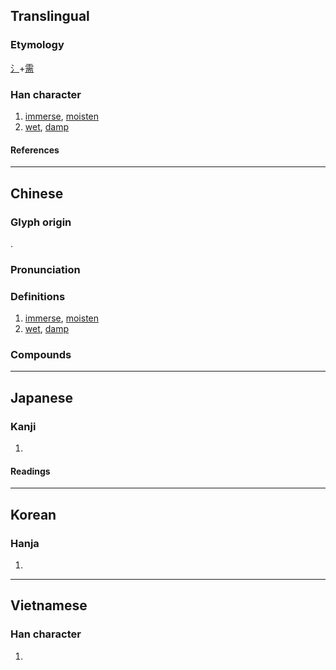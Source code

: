 {{character info}}
==Translingual==

===Etymology===
[[氵]]+[[需]]

===Han character===
{{Han char|rn=85|rad=水|as=14|sn=17|four=31127|canj=EMBB|ids=⿰氵需}}

# [[immerse]], [[moisten]]
# [[wet]], [[damp]]

====References====
{{Han ref|kx=0656.080|dkj=18504|dj=1066.120|hdz=31768.030|uh=6FE1}}

----

==Chinese==
{{zh-forms}}

===Glyph origin===
{{Han etym}}
{{Han compound|水|需|c1=s|c2=p|t1=water|ls=psc}}. 

===Pronunciation===
{{zh-pron
|m=rú
|c=jyu4
|mn=jû/su
|mc=y
|oc=y
|cat=v,a
}}

===Definitions===
{{zh-hanzi}}

# [[immerse]], [[moisten]]
# [[wet]], [[damp]]

===Compounds===
{{zh-der|以沫相濡|日濡月染|沾濡|洽濡|涵濡|涸鱗濡沫|澍濡|濡化|濡忍|濡染|濡沫涸轍|濡溼|濡滯|濡筆|濡跡|濡首|狐濡尾|目染耳濡|相呴相濡|相濡以沫|耳染目濡|耳濡目染|霑濡}}

----

==Japanese==

===Kanji===
{{ja-kanji|grade=n|rs=水14}}

# {{l|en|wet}}

====Readings====
{{ja-readings
|goon=にゅう
|kanon=じゅ
|kun=ぬ-れる, ぬれ-る, ぬ-らす, ぬら-す, うるお-う, うるお-す
}}

----

==Korean==

===Hanja===
{{ko-hanja|유}}

# {{rfdef|ko|sort=水14}}

----

==Vietnamese==

===Han character===
{{vi-readings|rs=水14|reading=nhụa}}

# {{rfdef|vi|sort=水14}}